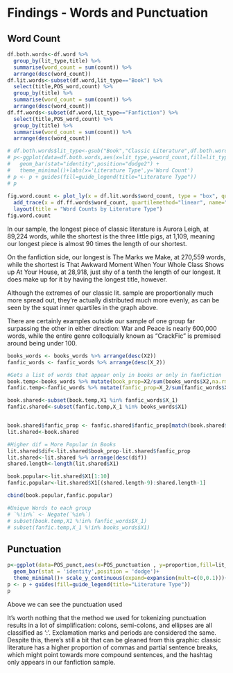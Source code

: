 # Findings - Words and Punctuation
## Word Count
```r
df.both.words<-df.word %>%
  group_by(lit_type,title) %>%
  summarise(word_count = sum(count)) %>%
  arrange(desc(word_count))
df.lit.words<-subset(df.word,lit_type=="Book") %>%
  select(title,POS_word,count) %>%
  group_by(title) %>%
  summarise(word_count = sum(count)) %>%
  arrange(desc(word_count))
df.ff.words<-subset(df.word,lit_type=="Fanfiction") %>%
  select(title,POS_word,count) %>%
  group_by(title) %>%
  summarise(word_count = sum(count)) %>%
  arrange(desc(word_count))

# df.both.words$lit_type<-gsub("Book","Classic Literature",df.both.words$lit_type)
# p<-ggplot(data=df.both.words,aes(x=lit_type,y=word_count,fill=lit_type)) +
#   geom_bar(stat="identity",position="dodge2") +
#   theme_minimal()+labs(x='Literature Type',y='Word Count')
# p <- p + guides(fill=guide_legend(title="Literature Type"))
# p
  
fig.word.count <- plot_ly(x = df.lit.words$word_count, type = "box", quartilemethod="linear", name="Classic Literature") %>%
  add_trace(x = df.ff.words$word_count, quartilemethod="linear", name="Modern Fanfiction") %>%
  layout(title = "Word Counts by Literature Type")
fig.word.count
```
In our sample, the longest piece of classic literature is Aurora Leigh, at 89,224 words, while the shortest is the three little pigs, at 1,109, meaning our longest piece is almost 90 times the length of our shortest.

On the fanfiction side, our longest is The Marks we Make, at 270,559 words, while the shortest is That Awkward Moment When Your Whole Class Shows up At Your House, at 28,918, just shy of a tenth the length of our longest.  It does make up for it by having the longest title, however.

Although the extremes of our classic lit. sample are proportionally much more spread out, they're actually distributed much more evenly, as can be seen by the squat inner quartiles in the graph above.

There are certainly examples outside our sample of one group far surpassing the other in either direction: War and Peace is nearly 600,000 words, while the entire genre colloquially known as "CrackFic" is premised around being under 100.

```r
books_words <- books_words %>% arrange(desc(X2))
fanfic_words <- fanfic_words %>% arrange(desc(X_2))

#Gets a list of words that appear only in books or only in fanfiction
book.temp<-books_words %>% mutate(book_prop=X2/sum(books_words$X2,na.rm=TRUE))
fanfic.temp<-fanfic_words %>% mutate(fanfic_prop=X_2/sum(fanfic_words$X_2,na.rm=TRUE))

book.shared<-subset(book.temp,X1 %in% fanfic_words$X_1)
fanfic.shared<-subset(fanfic.temp,X_1 %in% books_words$X1)


book.shared$fanfic_prop <- fanfic.shared$fanfic_prop[match(book.shared$X1,fanfic.shared$X_1)]
lit.shared<-book.shared

#Higher dif = More Popular in Books
lit.shared$dif<-lit.shared$book_prop-lit.shared$fanfic_prop
lit.shared<-lit.shared %>% arrange(desc(dif))
shared.length<-length(lit.shared$X1)

book.popular<-lit.shared$X1[1:10]
fanfic.popular<-lit.shared$X1[(shared.length-9):shared.length-1]

cbind(book.popular,fanfic.popular)

#Unique Words to each group
# `%!in%` <- Negate(`%in%`)
# subset(book.temp,X1 %!in% fanfic_words$X_1)
# subset(fanfic.temp,X_1 %!in% books_words$X1)


```


## Punctuation

```r
p<-ggplot(data=POS_punct,aes(x=POS_punctuation , y=proportion,fill=lit_type))+
  geom_bar(stat = 'identity',position = 'dodge')+
  theme_minimal()+ scale_y_continuous(expand=expansion(mult=c(0,0.1)))+labs(x='part of speech',y='proportion')
p <- p + guides(fill=guide_legend(title="Literature Type"))
p
```
Above we can see the punctuation used

It's worth nothing that the method we used for tokenizing punctuation results in a lot of simplification: colons, semi-colons, and ellipses are all classified as ':'.  Exclamation marks and periods are considered the same.  Despite this, there's still a bit that can be gleaned from this graphic: classic literature has a higher proportion of commas and partial sentence breaks, which might point towards more compound sentences, and the hashtag only appears in our fanfiction sample.